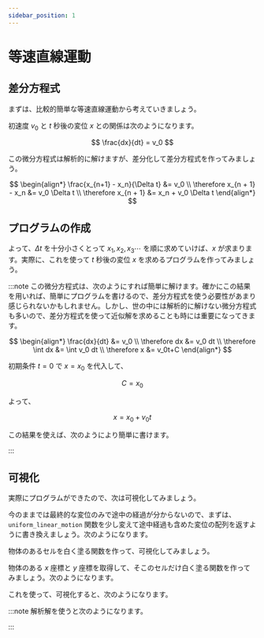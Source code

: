 ```yaml
---
sidebar_position: 1
---
```



# 等速直線運動

## 差分方程式

まずは、比較的簡単な等速直線運動から考えていきましょう。

初速度 $v_0$ と $t$ 秒後の変位 $x$ との関係は次のようになります。

$$
\frac{dx}{dt} = v_0
$$

この微分方程式は解析的に解けますが、差分化して差分方程式を作ってみましょう。

$$
\begin{align*}
    \frac{x_{n+1} - x_n}{\Delta t} &= v_0 \\
    \therefore x_{n + 1} - x_n     &= v_0 \Delta t \\
    \therefore x_{n + 1}           &= x_n + v_0 \Delta t
\end{align*}
$$

## プログラムの作成

よって、$\Delta t$ を十分小さくとって $x_1,x_2,x_3 \cdots$ を順に求めていけば、$x$ が求まります。実際に、これを使って $t$ 秒後の変位 $x$ を求めるプログラムを作ってみましょう。

<ViewSource path="/simulation/uniform_linear_motion.ipynb" />

:::note
この微分方程式は、次のようにすれば簡単に解けます。確かにこの結果を用いれば、簡単にプログラムを書けるので、差分方程式を使う必要性があまり感じられないかもしれません。しかし、世の中には解析的に解けない微分方程式も多いので、差分方程式を使って近似解を求めることも時には重要になってきます。

$$
\begin{align*}
    \frac{dx}{dt}      &= v_0 \\
    \therefore dx      &= v_0 dt \\
    \therefore \int dx &= \int v_0 dt \\
    \therefore x       &= v_0t+C
\end{align*}
$$

初期条件 $t = 0$ で $x = x_0$ を代入して、

$$
C = x_0
$$

よって、

$$
x = x_0 + v_0t
$$

この結果を使えば、次のようにより簡単に書けます。

<ViewSource path="/simulation/uniform_linear_motion_analytical.ipynb" />

:::

## 可視化

実際にプログラムができたので、次は可視化してみましょう。

今のままでは最終的な変位のみで途中の経過が分からないので、まずは、`uniform_linear_motion` 関数を少し変えて途中経過も含めた変位の配列を返すように書き換えましょう。次のようになります。

<ViewSource path="/simulation/uniform_linear_motion_return_array.ipynb" />

物体のあるセルを白く塗る関数を作って、可視化してみましょう。

物体のある $x$ 座標と $y$ 座標を取得して、そこのセルだけ白く塗る関数を作ってみましょう。次のようになります。

<ViewSource path="/simulation/draw_cell.ipynb" />

これを使って、可視化すると、次のようになります。

<ViewSource path="/simulation/uniform_linear_motion_view.ipynb" />

:::note
解析解を使うと次のようになります。

<ViewSource path="/simulation/uniform_linear_motion_view_analytical.ipynb" />
:::
